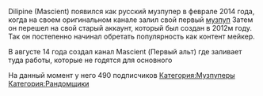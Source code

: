 {{Инфобокс_для_пуперов
|title2 = Dilipine
|другие_ники = Mascient
|сферы_творчества = RYTPMV
|год_начала = 2014
|имя_фамилия = Антон
|дата_рождения = 1999
|ссылки = 
*[https://youtube.com/user/intelsparta Основной канал]
*[https://youtube.com/user/mascient Альт. канал]
|image3 = 9cqVjNekz7w.jpg}}
Dilipine (Mascient) появился как русский музпупер в феврале 2014 года, когда на своем оригинальном канале залил свой первый [https://www.youtube.com/watch?v=1zXgD5iLqbo музпуп] Затем он перешел на свой старый аккаунт, который был создан в 2012м году. Так он постепенно начинал обретать популярность как контент мейкер.

В августе 14 года создал канал Mascient (Первый альт) где заливает туда работы, которые не годятся для основного

На данный момент у него 490 подписчиков
[[Категория:Музпуперы]]
[[Категория:Рандомщики]]